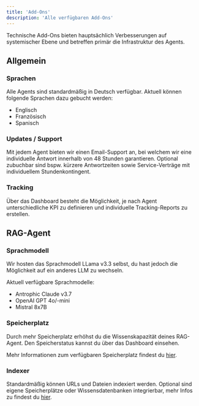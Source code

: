 ```yaml
---
title: 'Add-Ons'
description: 'Alle verfügbaren Add-Ons'
---
```


Technische Add-Ons bieten hauptsächlich Verbesserungen auf systemischer Ebene und betreffen primär die Infrastruktur des Agents.

## Allgemein

### Sprachen
Alle Agents sind standardmäßig in Deutsch verfügbar. Aktuell können folgende Sprachen dazu gebucht werden:
- Englisch
- Französisch
- Spanisch 

### Updates / Support
Mit jedem Agent bieten wir einen Email-Support an, bei welchem wir eine individuelle Antwort innerhalb von 48 Stunden garantieren. Optional zubuchbar sind bspw. kürzere Antwortzeiten sowie Service-Verträge mit individuellem Stundenkontingent.

### Tracking
Über das Dashboard besteht die Möglichkeit, je nach Agent unterschiedliche KPI zu definieren und individuelle Tracking-Reports zu erstellen. 

## RAG-Agent

### Sprachmodell
Wir hosten das Sprachmodell LLama v3.3 selbst, du hast jedoch die Möglichkeit auf ein anderes LLM zu wechseln.

Aktuell verfügbare Sprachmodelle:
- Antrophic Claude v3.7
- OpenAI GPT 4o/-mini
- Mistral 8x7B

### Speicherplatz
Durch mehr Speicherplatz erhöhst du die Wissenskapazität deines RAG-Agent. Den Speicherstatus kannst du über das Dashboard einsehen.

Mehr Informationen zum verfügbaren Speicherplatz findest du [hier](/dashboard/dateien#speicherplatz).

### Indexer
Standardmäßig können URLs und Dateien indexiert werden. Optional sind eigene Speicherplätze oder Wissensdatenbanken integrierbar, mehr Infos zu findest du <a href="https://docs.pzlr.ai/rag-agent/indexierung#knowledge-bases-add-on">hier</a>.
